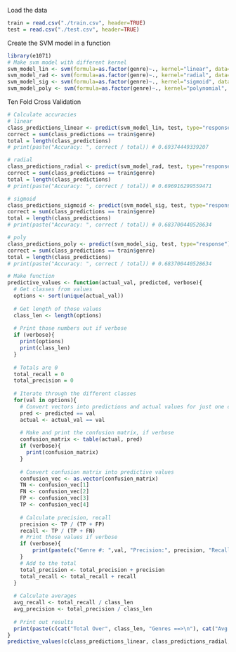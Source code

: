 Load the data
```r
train = read.csv("./train.csv", header=TRUE)
test = read.csv("./test.csv", header=TRUE)
```


Create the SVM model in a function 
```r
library(e1071)
# Make svm model with different kernel
svm_model_lin <- svm(formula=as.factor(genre)~., kernel="linear", data=train, type="C-classification")
svm_model_rad <- svm(formula=as.factor(genre)~., kernel="radial", data=train, type="C-classification")
svm_model_sig <- svm(formula=as.factor(genre)~., kernel="sigmoid", data=train, type="C-classification")
svm_model_poly <- svm(formula=as.factor(genre)~., kernel="polynomial", data=train, type="C-classification")
```


Ten Fold Cross Validation
```r
# Calculate accuracies
# linear
class_predictions_linear <- predict(svm_model_lin, test, type="response")
correct = sum(class_predictions == train$genre) 
total = length(class_predictions)
# print(paste("Accuracy: ", correct / total)) # 0.69374449339207

# radial
class_predictions_radial <- predict(svm_model_rad, test, type="response")
correct = sum(class_predictions == train$genre)
total = length(class_predictions)
# print(paste("Accuracy: ", correct / total)) # 0.696916299559471

# sigmoid
class_predictions_sigmoid <- predict(svm_model_sig, test, type="response")
correct = sum(class_predictions == train$genre)
total = length(class_predictions)
# print(paste("Accuracy: ", correct / total)) # 0.683700440528634

# poly
class_predictions_poly <- predict(svm_model_sig, test, type="response")
correct = sum(class_predictions == train$genre)
total = length(class_predictions)
# print(paste("Accuracy: ", correct / total)) # 0.683700440528634
```

```r
# Make function
predictive_values <- function(actual_val, predicted, verbose){
  # Get classes from values
  options <- sort(unique(actual_val))
  
  # Get length of those values
  class_len <- length(options)
  
  # Print those numbers out if verbose
  if (verbose){
    print(options)
    print(class_len)
  }
  
  # Totals are 0
  total_recall = 0
  total_precision = 0
  
  # Iterate through the different classes
  for(val in options){
    # Convert vectors into predictions and actual values for just one class
    pred <- predicted == val
    actual <- actual_val == val
    
    # Make and print the confusion matrix, if verbose
    confusion_matrix <- table(actual, pred)
    if (verbose){
      print(confusion_matrix)
    }
  
    # Convert confusion matrix into predictive values
    confusion_vec <- as.vector(confusion_matrix)
    TN <- confusion_vec[1]
    FN <- confusion_vec[2]
    FP <- confusion_vec[3]
    TP <- confusion_vec[4]
    
    # Calculate precision, recall
    precision <- TP / (TP + FP)
    recall <- TP / (TP + FN)
    # Print those values if verbose
    if (verbose){
        print(paste(c("Genre #: ",val, "Precision:", precision, "Recall:", recall)))
    }
    # Add to the total
    total_precision <- total_precision + precision
    total_recall <- total_recall + recall
  }
  
  # Calculate averages
  avg_recall <- total_recall / class_len
  avg_precision <- total_precision / class_len
  
  # Print out results
  print(paste(c(cat("Total Over", class_len, "Genres ==>\n"), cat("Avg Precision:", avg_precision, "\n"), cat("Avg Recall:", avg_recall, "\n"))))
}
predictive_values(c(class_predictions_linear, class_predictions_radial, class_predictions_sigmoid, class_predictions_poly), c(test$genre, test$genre, test$genre, test$genre), verbose = FALSE)
```
